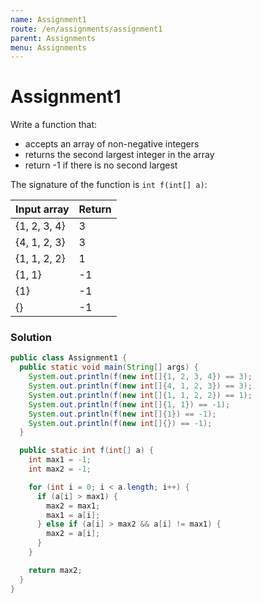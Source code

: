 ```yaml
---
name: Assignment1
route: /en/assignments/assignment1
parent: Assignments
menu: Assignments
---
```


# Assignment1

Write a function that:

* accepts an array of non-negative integers
* returns the second largest integer in the array
* return -1 if there is no second largest

The signature of the function is `int f(int[] a)`:

| Input array | Return |
|:-------------|:-------------|
| {1, 2, 3, 4} | 3 |
| {4, 1, 2, 3} | 3 |
| {1, 1, 2, 2} | 1 |
| {1, 1} | -1 |
| {1} | -1 |
| {} | -1 |

### Solution

```java
public class Assignment1 {
  public static void main(String[] args) {
    System.out.println(f(new int[]{1, 2, 3, 4}) == 3);
    System.out.println(f(new int[]{4, 1, 2, 3}) == 3);
    System.out.println(f(new int[]{1, 1, 2, 2}) == 1);
    System.out.println(f(new int[]{1, 1}) == -1);
    System.out.println(f(new int[]{1}) == -1);
    System.out.println(f(new int[]{}) == -1);
  }

  public static int f(int[] a) {
    int max1 = -1;
    int max2 = -1;

    for (int i = 0; i < a.length; i++) {
      if (a[i] > max1) {
        max2 = max1;
        max1 = a[i];
      } else if (a[i] > max2 && a[i] != max1) {
        max2 = a[i];
      }
    }

    return max2;
  }
}
```
